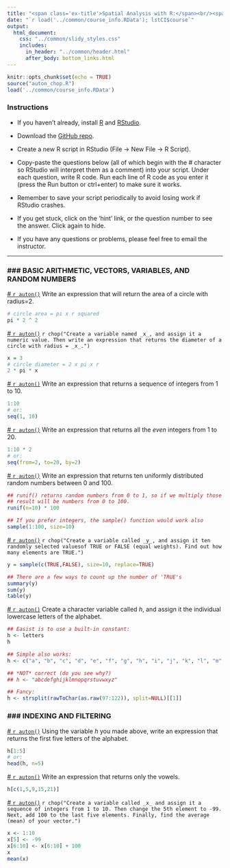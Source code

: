 ```yaml
---
title: "<span class='ex-title'>Spatial Analysis with R:</span><br/><span class='ex-subtitle'>Exercise 2: Basic R Operations</span>"
date: "`r load('../common/course_info.RData'); lstCI$course`"
output: 
  html_document: 
    css: "../common/slidy_styles.css"
    includes:
      in_header: "../common/header.html"
      after_body: bottom_links.html
---
```


```r
knitr::opts_chunk$set(echo = TRUE)
source("auton_chop.R")
load('../common/course_info.RData')
```

### Instructions

- If you haven't already, install [R](https://cran.r-project.org/) and [RStudio](https://www.rstudio.com/products/rstudio/download/). 

- Download the <a href="`r lstCI$githubrepo`" target="_blank">GitHub repo</a>. 

- Create a new R script in RStudio (File &rarr; New File &rarr; R Script). 

- Copy-paste the questions below (all of which begin with the _#_ character so RStudio will interpret them as a comment) into your script. Under each question, write R code. Run each line of R code as you enter it (press the Run button or ctrl+enter) to make sure it works. 

- Remember to save your script periodically to avoid losing work if RStudio crashes.

- If you get stuck, click on the 'hint' link, or the question number to see the answer. Click again to hide.

- If you have any questions or problems, please feel free to email the instructor.

---

### \#\#\# BASIC ARITHMETIC, VECTORS, VARIABLES, AND RANDOM NUMBERS

<a href="#" class="showhidelink" onclick="showHide('q1');return false;">\# `r auton()`</a> Write an expression that will return the area of a circle with radius=2.

<div id="q1" class="answer-code">
```r
# circle area = pi x r squared
pi * 2 ^ 2
```
</div>

<a href="#" class="showhidelink" onclick="showHide('q2');return false;">\# `r auton()`</a> `r chop("Create a variable named _x_, and assign it a numeric value. Then write an expression that returns the diameter of a circle with radius = _x_.")`

<div id="q2" class="answer-code">
```r
x = 3
# circle diameter = 2 x pi x r
2 * pi * x
```
</div>

<a href="#" class="showhidelink" onclick="showHide('q3');return false;">\# `r auton()`</a> Write an expression that returns a sequence of integers from 1 to 10.

<div id="q3" class="answer-code">
```r
1:10
# or:
seq(1, 10)
```
</div>

<a href="#" class="showhidelink" onclick="showHide('q4');return false;">\# `r auton()`</a> Write an expression that returns all the _even_ integers from 1 to 20.

<div id="q4" class="answer-code">
```r
1:10 * 2
# or:
seq(from=2, to=20, by=2)
```
</div>

<a href="#" class="showhidelink" onclick="showHide('q5');return false;">\# `r auton()`</a> Write an expression that returns ten uniformly distributed random numbers between 0 and 100.

<div id="q5" class="answer-code">
```r
## runif() returns random numbers from 0 to 1, so if we multiply those values by 100 the 
## result will be numbers from 0 to 100.
runif(n=10) * 100

## If you prefer integers, the sample() function would work also
sample(1:100, size=10)
```
</div>

<a href="#" class="showhidelink" onclick="showHide('q6');return false;">\# `r auton()`</a> `r chop("Create a variable called _y_, and assign it ten randomly selected valuesof TRUE or FALSE (equal weights). Find out how many elements are TRUE.")`  

<div id="q6" class="answer-code">
```r
y = sample(c(TRUE,FALSE), size=10, replace=TRUE)

## There are a few ways to count up the number of 'TRUE's
summary(y)
sum(y)
table(y)
```
</div>

<a href="#" class="showhidelink" onclick="showHide('q7');return false;">\# `r auton()`</a> Create a character variable called _h_, and assign it the individual lowercase letters of the alphabet.

<div id="q7" class="answer-code">
```r
## Easist is to use a built-in constant:
h <- letters
h

## Simple also works:
h <- c("a", "b", "c", "d", "e", "f", "g", "h", "i", "j", "k", "l", "m", "n", "o", "p", "q", "r", "s", "t", "u", "v", "w", "x", "y", "z")

## *NOT* correct (do you see why?)
## h <- "abcdefghijklmnopqrstuvwxyz"

## Fancy:
h <- strsplit(rawToChar(as.raw(97:122)), split=NULL)[[1]]

```
</div>

### \#\#\# INDEXING AND FILTERING

<a href="#" class="showhidelink" onclick="showHide('q8');return false;">\# `r auton()`</a> Using the variable _h_ you made above, write an expression that returns the first five letters of the alphabet.

<div id="q8" class="answer-code">
```r
h[1:5]
# or:
head(h, n=5)

```
</div>

<a href="#" class="showhidelink" onclick="showHide('q9');return false;">\# `r auton()`</a> Write an expression that returns only the vowels.

<div id="q9" class="answer-code">
```r
h[c(1,5,9,15,21)]
```
</div>

<a href="#" class="showhidelink" onclick="showHide('q10');return false;">\# `r auton()`</a> `r chop("Create a variable called _x_ and assign it a sequence of integers from 1 to 10. Then change the 5th element to -99. Next, add 100 to the last five elements. Finally, find the average (mean) of your vector.")`  

<div id="q10" class="answer-code">
```r
x <- 1:10
x[5] <- -99
x[6:10] <- x[6:10] + 100
x
mean(x)
```
</div>

